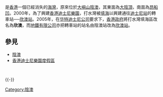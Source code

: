 {{redirect|欣澳|[[欣澳站|欣澳站]]所在位置的海灣|陰澳}}
{{about|[[香港|香港]][[大嶼山|大嶼山]]打水灣|[[香港|香港]][[南丫島|南丫島]][[索罟灣|索罟灣]]一個有十數戶人居住的地方|打水灣 (南丫島)}}

{{engname|打水灣|Ta Shui Wan}}是[[香港|香港]]一個已經消失的[[海灣|海灣]]，原來位於[[大嶼山|大嶼山]][[陰澳|陰澳]]，其東面為[[大陰頂|大陰頂]]，南面為[[昂船凹|昂船凹]]。2000年，為了興建[[香港迪士尼樂園|香港迪士尼樂園]]，打水灣被[[填海|填海]]以興建通往[[迪士尼站_(香港)|迪士尼站]]的轉車站──[[欣澳站|欣澳站]]。2005年，在[[华特迪士尼公司|华特迪士尼公司]]要求下，[[香港政府|香港政府]]將打水灣填海區改名為'''欣澳'''，而[[地鐵有限公司|地鐵有限公司]]亦把轉車站的站名由陰澳站改為[[欣澳站|欣澳站]]。

==參見==
{{commonscat|Ta Shui Wan}}
*[[陰澳|陰澳]]
*[[香港迪士尼樂園度假區|香港迪士尼樂園度假區]]

<br>
{{HK-geo-stub}}

{{-}}
{{香港已消失海灣}}

[[Category:陰澳|Category:陰澳]]